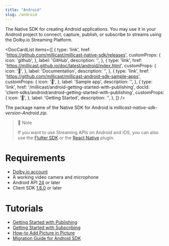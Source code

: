 ```yaml
---
title: "Android"
slug: /android
---
```


The Native SDK for creating Android applications. You may use it in your Android project to connect, capture, publish, or subscribe to streams using the Dolby.io Streaming Platform.


<DocCardList
  items={[
    {
      type: 'link',
      href: 'https://github.com/millicast/millicast-native-sdk/releases',
      customProps: {
        icon: 'github',
      },
      label: 'GitHub',
      description: '',
    },
    {
      type: 'link',
      href: 'https://millicast.github.io/doc/latest/android/index.html',
      customProps: {
        icon: '📖',
      },
      label: 'Documentation',
      description: '',
    },
    {
      type: 'link',
      href: 'https://github.com/millicast/millicast-android-sdk-sample-apps',
      customProps: {
        icon: '📱',
      },
      label: 'Sample app',
      description: '',
    },
    {
      type: 'link',
      href: '/millicast/android-getting-started-with-publishing',
      docId: 'client-sdks/android/android-getting-started-with-publishing',
      customProps: {
        icon: '🚀',
      },
      label: 'Getting Started',
      description: '',
    },
  ]}
/>

The package name of the Native SDK for Android is _millicast-native-sdk-version-Android.zip_.

> 📘 Note
>
> If you want to use Streaming APIs on Android and iOS, you can also use the [Flutter SDK](/millicast/client-sdks/flutter.mdx) or the [React Native](/millicast/client-sdks/rn.mdx) plugin.

# Requirements

- [Dolby.io account](https://dashboard.dolby.io/signup)
- A working video camera and microphone
- Android API [24](https://developer.android.com/tools/releases/platforms#7.0) or later
- Client SDK [1.8.0](https://github.com/millicast/millicast-native-sdk/releases) or later

# Tutorials

- [Getting Started with Publishing](/millicast/client-sdks/android/android-how-to-add-picture-in-picture.mdx)
- [Getting Started with Subscribing](/millicast/client-sdks/android/android-getting-started-with-subscribing.md)
- [How-to Add Picture in Picture](/millicast/client-sdks/android/android-how-to-add-picture-in-picture.mdx)
- [Migration Guide for Android SDK](/millicast/client-sdks/android/android-sdk-migration-guide.mdx)
